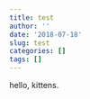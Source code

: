 ```yaml
---
title: test
author: ''
date: '2018-07-18'
slug: test
categories: []
tags: []
---
```


hello, kittens.
